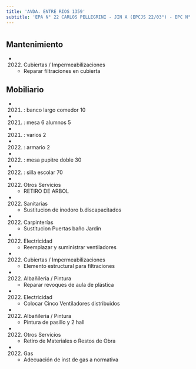 ```yaml
---
title: 'AVDA. ENTRE RIOS 1359'
subtitle: 'EPA N° 22 CARLOS PELLEGRINI - JIN A (EPCJS 22/03°) - EPC N° 22 CARLOS PELLEGRINI - CENS N° 44 - JIN A (EPCJC 21/03°) - EPC N° 21 CARLOS PELLEGRINI - Sup Primaria DE03 A - Centro de Terminalidad a Distancia[sede] - Sup Adultos Region I A - Bib.del Docente Dist.3 Carlos Pellegrini'
---
```


#


## Mantenimiento

*  (2022) Cubiertas / Impermeabilizaciones 
    + Reparar filtraciones en cubierta


## Mobiliario

*  (2021) : banco largo comedor 10 

*  (2021) : mesa 6 alumnos 5 

*  (2021) : varios 2 

*  (2022) : armario 2 

*  (2022) : mesa pupitre doble 30 

*  (2022) : silla escolar 70 




*  (2022) Otros Servicios 
    + RETIRO DE ARBOL

*  (2022) Sanitarias 
    + Sustitucion de inodoro b.discapacitados

*  (2022) Carpinterías 
    + Sustitucion Puertas baño Jardin

*  (2022) Electricidad 
    + Reemplazar y suministrar ventiladores

*  (2022) Cubiertas / Impermeabilizaciones 
    + Elemento estructural para filtraciones

*  (2022) Albañileria / Pintura 
    + Reparar revoques de aula de plástica

*  (2022) Electricidad 
    + Colocar Cinco Ventiladores distribuidos

*  (2022) Albañileria / Pintura 
    + Pintura de pasillo y 2 hall

*  (2022) Otros Servicios 
    + Retiro de Materiales o Restos de Obra

*  (2022) Gas 
    + Adecuación de inst de gas a normativa



